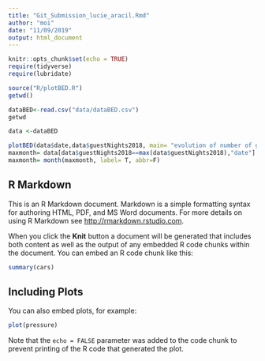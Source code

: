 ```yaml
---
title: "Git_Submission_lucie_aracil.Rmd"
author: "moi"
date: "11/09/2019"
output: html_document
---
```


```r
knitr::opts_chunk$set(echo = TRUE)
require(tidyverse)
require(lubridate)
```

```r
source("R/plotBED.R")
getwd()
```

```r
dataBED<-read.csv("data/dataBED.csv")
getwd
```

```r
data <-dataBED
```

```r
plotBED(data$date,data$guestNights2018, main= "evolution of number of guest  in 2018",xlab= "month", ylab= " guest night")
maxmonth= data[data$guestNights2018==max(data$guestNights2018),"date"]
maxmonth= month(maxmonth, label= T, abbr=F)
```


## R Markdown

This is an R Markdown document. Markdown is a simple formatting syntax for authoring HTML, PDF, and MS Word documents. For more details on using R Markdown see <http://rmarkdown.rstudio.com>.

When you click the **Knit** button a document will be generated that includes both content as well as the output of any embedded R code chunks within the document. You can embed an R code chunk like this:

```r
summary(cars)
```

## Including Plots

You can also embed plots, for example:

```r
plot(pressure)
```

Note that the `echo = FALSE` parameter was added to the code chunk to prevent printing of the R code that generated the plot.
